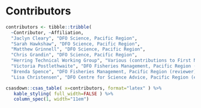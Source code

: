 # Contributors

```r
contributors <- tibble::tribble(
  ~Contributor, ~Affiliation,
  "Jaclyn Cleary", "DFO Science, Pacific Region",
  "Sarah Hawkshaw", "DFO Science, Pacific Region",
  "Matthew Grinnell", "DFO Science, Pacific Region",
  "Chris Grandin", "DFO Science, Pacific Region",
  "Herring Technical Working Group", "Various (contributions to First Nations observations)",
  "Victoria Postlethwaite", "DFO Fisheries Management, Pacific Region (reviewer)",
  "Brenda Spence", "DFO Fisheries Management, Pacific Region (reviewer)",  
  "Lisa Christensen", "DFO Centre for Science Advice, Pacific Region (editor)")
```

```r
csasdown::csas_table( x=contributors, format="latex" ) %>%
   kable_styling( full_width=FALSE ) %>%
   column_spec(1, width="11em")
```
